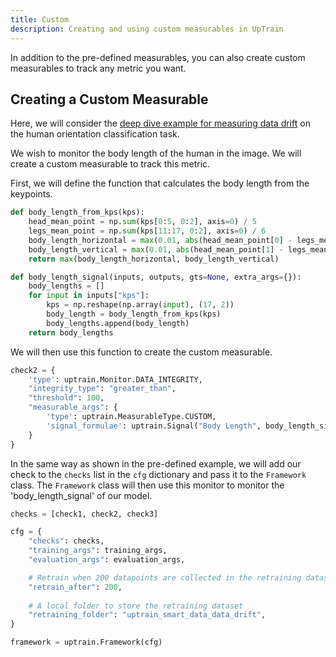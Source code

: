 ```yaml
---
title: Custom 
description: Creating and using custom measurables in UpTrain
---
```


In addition to the pre-defined measurables, you can also create custom measurables to track any metric you want. 

## Creating a Custom Measurable

Here, we will consider the [deep dive example for measuring data drift](https://github.com/uptrain-ai/uptrain/blob/55e1003a268e297bb1ce4d2891d43017025b4b38/examples/human_orientation_classification/deepdive_examples/uptrain_data_drift_custom_measures.ipynb)  on the human orientation classification task.

We wish to monitor the body length of the human in the image. We will create a custom measurable to track this metric. 

First, we will define the function that calculates the body length from the keypoints. 

```python
def body_length_from_kps(kps):
    head_mean_point = np.sum(kps[0:5, 0:2], axis=0) / 5
    legs_mean_point = np.sum(kps[11:17, 0:2], axis=0) / 6
    body_length_horizontal = max(0.01, abs(head_mean_point[0] - legs_mean_point[0]))
    body_length_vertical = max(0.01, abs(head_mean_point[1] - legs_mean_point[1]))
    return max(body_length_horizontal, body_length_vertical)

def body_length_signal(inputs, outputs, gts=None, extra_args={}):
    body_lengths = []
    for input in inputs["kps"]:
        kps = np.reshape(np.array(input), (17, 2))
        body_length = body_length_from_kps(kps)
        body_lengths.append(body_length)
    return body_lengths
```

We will then use this function to create the custom measurable. 

```python
check2 = {
    'type': uptrain.Monitor.DATA_INTEGRITY,
    "integrity_type": "greater_than",
    "threshold": 100,
    "measurable_args": {
        'type': uptrain.MeasurableType.CUSTOM,
        'signal_formulae': uptrain.Signal("Body Length", body_length_signal),
    }
}
```

In the same way as shown in the pre-defined example, we will add our check to the  `checks` list in the `cfg` dictionary and pass it to the `Framework` class. The `Framework` class will then use this monitor to monitor the 'body_length_signal' of our model.

```python
checks = [check1, check2, check3]

cfg = {
    "checks": checks, 
    "training_args": training_args,
    "evaluation_args": evaluation_args,

    # Retrain when 200 datapoints are collected in the retraining dataset
    "retrain_after": 200,
    
    # A local folder to store the retraining dataset
    "retraining_folder": "uptrain_smart_data_data_drift",
}

framework = uptrain.Framework(cfg)
```